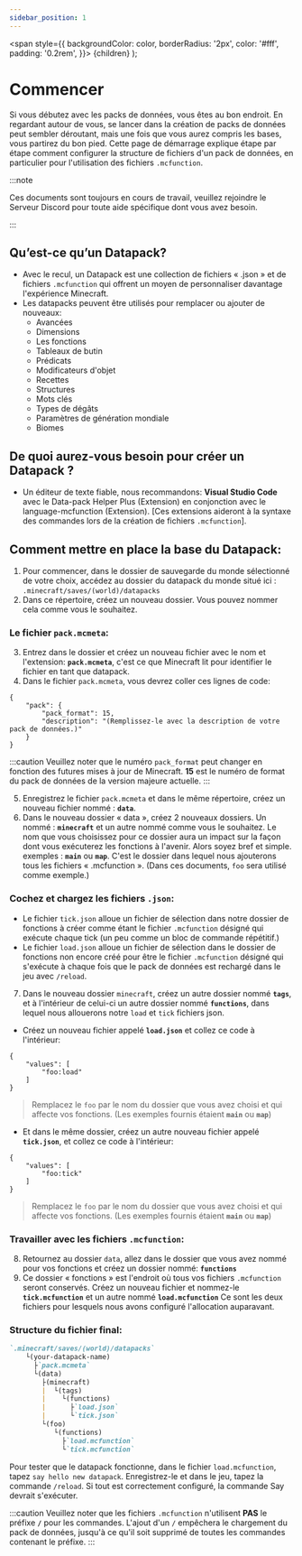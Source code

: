 ```yaml
---
sidebar_position: 1
---
```

  <span
    style={{
      backgroundColor: color,
      borderRadius: '2px',
      color: '#fff',
      padding: '0.2rem',
    }}>
    {children}
  </span>
);

# Commencer

Si vous débutez avec les packs de données, vous êtes au bon endroit. En regardant autour de vous, se lancer dans la création de packs de données peut sembler déroutant, mais une fois que vous aurez compris les bases, vous partirez du bon pied.
Cette page de démarrage explique étape par étape comment configurer la structure de fichiers d'un pack de données, en particulier pour l'utilisation des fichiers `.mcfunction`.

:::note

Ces documents sont toujours en cours de travail, veuillez rejoindre le <Link to="https://discord.datapackhub.net/">Serveur Discord</Link> pour toute aide spécifique dont vous avez besoin.

:::

## Qu’est-ce qu’un Datapack?

- Avec le recul, un Datapack est une collection de fichiers « .json » et de fichiers `.mcfunction` qui offrent un moyen de personnaliser davantage l'expérience Minecraft.
- Les datapacks peuvent être utilisés pour remplacer ou ajouter de nouveaux:
  - Avancées
  - Dimensions
  - Les fonctions
  - Tableaux de butin
  - Prédicats
  - Modificateurs d'objet
  - Recettes
  - Structures
  - Mots clés
  - Types de dégâts
  - Paramètres de génération mondiale
  - Biomes

## De quoi aurez-vous besoin pour créer un Datapack ?

- Un éditeur de texte fiable, nous recommandons: <Link to="https://code.visualstudio.com">**Visual Studio Code**</Link> avec le <Link to="https://marketplace.visualstudio.com/items?itemName=SPGoding.datapack-language-server">Data-pack Helper Plus (Extension)</Link> en conjonction avec le <Link to="https://marketplace.visualstudio.com/items?itemName=arcensoth.language-mcfunction">language-mcfunction (Extension)</Link>. [Ces extensions aideront à la syntaxe des commandes lors de la création de fichiers `.mcfunction`].

## Comment mettre en place la base du Datapack:

1. Pour commencer, dans le dossier de sauvegarde du monde sélectionné de votre choix, accédez au dossier du datapack du monde situé ici : `.minecraft/saves/(world)/datapacks`
2. Dans ce répertoire, créez un nouveau dossier. Vous pouvez nommer cela comme vous le souhaitez.

### Le fichier `pack.mcmeta`:

3. Entrez dans le dossier et créez un nouveau fichier avec le nom et l'extension: **`pack.mcmeta`**, c'est ce que Minecraft lit pour identifier le fichier en tant que datapack.
4. Dans le fichier `pack.mcmeta`, vous devrez coller ces lignes de code:
```
{
	"pack": {
		"pack_format": 15,
		"description": "(Remplissez-le avec la description de votre pack de données.)"
	}
}
```

:::caution
Veuillez noter que le numéro `pack_format` peut changer en fonction des futures mises à jour de Minecraft. **15** est le numéro de format du pack de données de la version majeure actuelle.
:::

5. Enregistrez le fichier `pack.mcmeta` et dans le même répertoire, créez un nouveau fichier nommé : **`data`**.
6. Dans le nouveau dossier « data », créez 2 nouveaux dossiers. Un nommé : **`minecraft`** et un autre nommé comme vous le souhaitez. Le nom que vous choisissez pour ce dossier aura un impact sur la façon dont vous exécuterez les fonctions à l'avenir. Alors soyez bref et simple. exemples : **`main`** ou **`map`**. C'est le dossier dans lequel nous ajouterons tous les fichiers « .mcfunction ». (Dans ces documents, `foo` sera utilisé comme exemple.)

### Cochez et chargez les fichiers `.json`:

- Le fichier `tick.json` alloue un fichier de sélection dans notre dossier de fonctions à créer comme étant le fichier `.mcfunction` désigné qui exécute chaque tick (un peu comme un bloc de commande répétitif.)
- Le fichier `load.json` alloue un fichier de sélection dans le dossier de fonctions non encore créé pour être le fichier `.mcfunction` désigné qui s'exécute à chaque fois que le pack de données est rechargé dans le jeu avec `/reload`.

7. Dans le nouveau dossier `minecraft`, créez un autre dossier nommé **`tags`**, et à l'intérieur de celui-ci un autre dossier nommé **`functions`**, dans lequel nous allouerons notre `load` et `tick` fichiers json.

* Créez un nouveau fichier appelé **`load.json`** et collez ce code à l'intérieur:
```
{
	"values": [
		"foo:load"
	]
}
```
> Remplacez le `foo` par le nom du dossier que vous avez choisi et qui affecte vos fonctions. (Les exemples fournis étaient **`main`** ou **`map`**)


* Et dans le même dossier, créez un autre nouveau fichier appelé **`tick.json`**, et collez ce code à l'intérieur:
```
{
	"values": [
		"foo:tick"
	]
}
```
> Remplacez le `foo` par le nom du dossier que vous avez choisi et qui affecte vos fonctions. (Les exemples fournis étaient **`main`** ou **`map`**)

### Travailler avec les fichiers `.mcfunction`:

8. Retournez au dossier `data`, allez dans le dossier que vous avez nommé pour vos fonctions et créez un dossier nommé: **`functions`**
9. Ce dossier « fonctions » est l'endroit où tous vos fichiers `.mcfunction` seront conservés. Créez un nouveau fichier et nommez-le **`tick.mcfunction`** et un autre nommé **`load.mcfunction`** Ce sont les deux fichiers pour lesquels nous avons configuré l'allocation auparavant.

### Structure du fichier final:

```md
`.minecraft/saves/(world)/datapacks`
    └(your-datapack-name)
      ├`pack.mcmeta`
      └(data)
        ├(minecraft)
        |  └(tags)
        |    └(functions)
        |      ├`load.json`
        |      └`tick.json`
        └(foo)
           └(functions)
             ├`load.mcfunction`
             └`tick.mcfunction`
```

Pour tester que le datapack fonctionne, dans le fichier `load.mcfunction`, tapez `say hello new datapack`. Enregistrez-le et dans le jeu, tapez la commande `/reload`. Si tout est correctement configuré, la commande Say devrait s'exécuter.

:::caution
Veuillez noter que les fichiers `.mcfunction` n'utilisent **PAS** le préfixe **`/`** pour les commandes. L'ajout d'un `/` empêchera le chargement du pack de données, jusqu'à ce qu'il soit supprimé de toutes les commandes contenant le préfixe.
:::